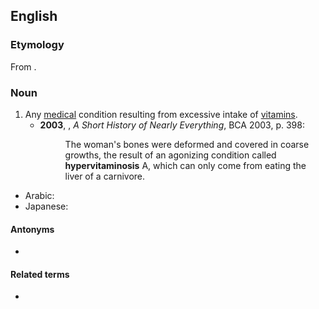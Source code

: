 ==English==
{{wikipedia}}

===Etymology===
From {{confix|en|hyper|vitamin|osis}}.

===Noun===
{{en-noun|~|hypervitaminoses}}

# Any [[medical]] condition resulting from excessive intake of [[vitamin]]s.
#* '''2003''', {{w|Bill Bryson}}, ''A Short History of Nearly Everything'', BCA 2003, p. 398:
#*: The woman's bones were deformed and covered in coarse growths, the result of an agonizing condition called '''hypervitaminosis''' A, which can only come from eating the liver of a carnivore.

{{trans-top|increase in the average temperature of the earth's atmosphere to cause climate change}}
* Arabic: {{t|ar|‫فَرْط الفيتامين‬|m}}
* Japanese: {{t+|ja|ビタミン過剰症|tr=ビタミンかじょうしょう, bitamin-kajōshō}}
{{trans-bottom}}

====Antonyms====
* {{l|en|hypovitaminosis}}

====Related terms====
* {{l|en|hypervitaminotic}}